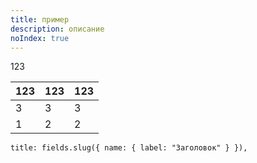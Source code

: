 ```yaml
---
title: пример
description: описание
noIndex: true
---
```

123

| 123 | 123 | 123 |
| --- | --- | --- |
| 3   | 3   | 3   |
| 1   | 2   | 2   |

`title: fields.slug({ name: { label: "Заголовок" } }),`
